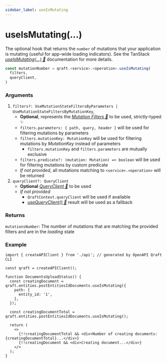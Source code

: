 ```yaml
---
sidebar_label: useIsMutating
---
```


# useIsMutating(...)

The optional hook that returns the `number` of mutations that your
application is mutating (useful for app-wide loading indicators).
See the TanStack [_useIsMutating(...) 🌴_](https://tanstack.com/query/latest/docs/framework/react/reference/useIsMutating)
documentation for more details.

```ts
const mutationNumber = qraft.<service>.<operation>.useIsMutating(
  filters,
  queryClient,
)
```

### Arguments

1. `filters?: UseMutationStateFiltersByParameters | UseMutationStateFiltersByMutationKey`,
   - **Optional**, represents the [_Mutation Filters 🌴_](https://tanstack.com/query/latest/docs/framework/react/guides/filters#mutation-filters)
     to be used, strictly-typed ✨
   - `filters.parameters: { path, query, header }` will be used for filtering mutations by parameters
   - `filters.mutationKey: MutationKey` will be used for filtering mutations by _MutationKey_ instead of parameters
     - `filters.mutationKey` and `filters.parameters` are mutually exclusive
   - `filters.predicate?: (mutation: Mutation) => boolean` will be used for filtering mutations by custom predicate
   - _If not provided_, all mutations matching to `<service>.<operation>` will be returned
2. `queryClient?: QueryClient`
   - **Optional** [_QueryClient 🌴_](https://tanstack.com/query/latest/docs/reference/QueryClient) to be used
   - _If not provided_
     - `QraftContext.queryClient` will be used if available
     - [_useQueryClient() 🌴_](https://tanstack.com/query/latest/docs/framework/react/reference/useQueryClient)
       result will be used as a fallback

### Returns
`mutationsNumber`: The number of mutations that are matching the provided filters and are in the _loading_ state

### Example

```tsx title="src/DocumentsUploadStatus.tsx"
import { createAPIClient } from './api'; // generated by OpenAPI Qraft CLI

const qraft = createAPIClient();

function DocumentsUploadStatus() {
  const creatingDocument = qraft.entities.postEntitiesIdDocuments.useIsMutating({
    path: {
      entity_id: '1',
    },
  });

  const creatingDocumentTotal = qraft.entities.postEntitiesIdDocuments.useIsMutating();

  return (
    <>
      {!!creatingDocumentTotal && <div>Number of creating documents: {creatingDocumentTotal}...</div>}
      {!!creatingDocument && <div>Creating document...</div>}
    </>
  );
}
```
